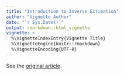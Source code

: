 ```yaml
---
title: "Introduction to Inverse Estimation"
author: "Vignette Author"
date: "`r Sys.Date()`"
output: rmarkdown::html_vignette
vignette: >
  %\VignetteIndexEntry{Vignette Title}
  %\VignetteEngine{knitr::rmarkdown}
  %\VignetteEncoding{UTF-8}
---
```


See the [original article](https://journal.r-project.org/archive/2014-1/greenwell-kabban.pdf).

